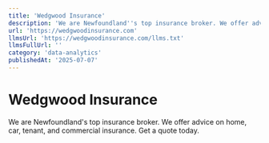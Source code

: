 ```yaml
---
title: 'Wedgwood Insurance'
description: 'We are Newfoundland''s top insurance broker. We offer advice on home, car, tenant, and commercial insurance. Get a quote today.'
url: 'https://wedgwoodinsurance.com'
llmsUrl: 'https://wedgwoodinsurance.com/llms.txt'
llmsFullUrl: ''
category: 'data-analytics'
publishedAt: '2025-07-07'
---
```


# Wedgwood Insurance

We are Newfoundland's top insurance broker. We offer advice on home, car, tenant, and commercial insurance. Get a quote today.
